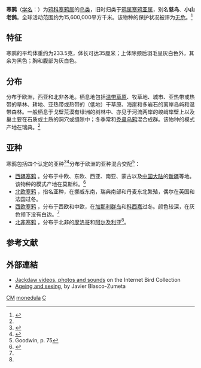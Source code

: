 {{noteTA
|G1=unit
}}
{{Speciesbox
| image = CROP. Corvus monedula, naakka, Naantalin hautausmaa, Naantali, 8.11.2011..jpg
| image_width = 260px
| image_caption = 攝於[[芬蘭|芬蘭]][[楠塔利|楠塔利]]
| image2 = Corvus monedula calls.ogg
| status = LC 
| status_system = IUCN3.1
| status_ref ={{r|IUCN}}
| taxon =Coloeus monedula
| authority = ([[Linnaeus|Linnaeus]], 1758)
| range_map = Corvus monedula distribution de.svg
| range_map_width = 250px
| range_map_caption = 寒鸦的分布地：<div align=left>
{{legend|#479748|留鸟}}
{{legend|#99c157|夏候鸟}}
{{legend|#4798a5|冬候鸟}}</div>
| synonyms_ref={{r|'id2882'}}
| synonyms=*''Corvus monedula''<br>{{small|Linnaeus, 1758}}
}}

'''寒鸦'''（[[学名|学名]]：{{lang|la|''Coloeus monedula''}}）为[[鸦科|鸦科]][[寒鸦属|寒鸦属]]的[[鸟类|鸟类]]，旧时归类于[[鸦属|鸦属]][[寒鸦亚属|寒鸦亚属]]，别名'''慈鸟'''、'''小山老鸹'''。全球活动范围约为15,600,000平方千米。该物种的保护状况被评为[[无危|无危]]。<ref>{{cite web|url=http://www.birdlife.org/datazone/speciesfactsheet.php?id=5758&m=0|title=Corvus monedula|publisher=[[国际鸟盟|BirdLife.org]]|accessdate=2011-06-27|archive-date=2015-05-09|archive-url=https://web.archive.org/web/20150509144336/http://www.birdlife.org/datazone/speciesfactsheet.php?id=5758&m=0|dead-url=no}}</ref>

==特征==
寒鸦的平均体重约为233.5克，体长可达35厘米；上体除颈后羽毛呈灰白色外，其余为黑色；胸和腹部为灰白色。

==分布==
分布于欧洲，西亚和北非各地。栖息地包括[[温带草原|温带草原]]、牧草地、城市、亚热带或热带的旱林、耕地、亚热带或热带的（低地）干草原、海崖和多岩石的离岸岛屿和温带森林。一般栖息于戈壁荒漠有绿洲的树林中、亦见于河流两岸的峻峭岸壁上以及巢主要在石质或土质的洞穴或缝隙中；冬季常和[[秃鼻乌鸦|秃鼻乌鸦]]混合成群。该物种的模式产地在瑞典。<ref name='id2882'/>

==亚种==
寒鸦包括四个认定的亚种<ref name="Svensson">{{cite book | last = Mullarney | first = Killian | coauthors= Svensson, Lars; Zetterstrom, Dan; Grant, Peter |title = Collins Bird Guide | year = 1999 | page = 335|publisher = Collins |isbn = 0002197286}}</ref><ref>{{cite web |url=http://www.globaltwitcher.com/artspec.asp?thingid=26248 |title=GlobalTwitcher.com: Eurasian Jackdaw Corvus monedula |deadurl=yes |archiveurl=https://web.archive.org/web/20110711102227/http://www.globaltwitcher.com/artspec.asp?thingid=26248 |archivedate=2011-07-11 |access-date=2010-09-16 }}</ref>分布于欧洲的亚种混合交配<ref name="Good75">Goodwin, p. 75</ref>：
*[[西疆寒鸦|西疆寒鸦]] {{lang|la|''C. m. soemmerringii''}} {{small|(Fischer, 1811)}}。分布于中欧、东欧、西亚、南亚、蒙古以及[[中国大陆|中国大陆]]的[[新疆|新疆]]等地。该物种的模式产地在莫斯科。<ref name='id2883'>{{cite web| url =http://www.bioinfo.cn/db05/BjdwSpecies.php?action=view&id=2883| title =寒鸦西疆亚种| work =《中国动物物种编目数据库》| publisher =中国科学院微生物研究所| author =中国科学院动物研究所| accessdate =2009-04-04| deadurl =yes| archiveurl =https://web.archive.org/web/20160305085103/http://www.bioinfo.cn/db05/BjdwSpecies.php?action=view&id=2883| archivedate =2016-03-05}}</ref>
*[[北欧寒鸦|北欧寒鸦]] {{lang|la|''C. m. monedula''}} {{small|(Linnaeus, 1758)}}，指名亚种，在挪威东南，瑞典南部和丹麦东北繁殖，偶尔在英国和法国过冬。
*[[西欧寒鸦|西欧寒鸦]] {{lang|la|''C. m. spermologus''}} {{small|(Vieillot, 1817)}}，分布于西欧和中欧，在[[加那利群岛|加那利群岛]]和[[科西嘉|科西嘉]]过冬。颜色较深，在灰色领下没有白边。<ref name="Good75" />
*[[北非寒鸦|北非寒鸦]] {{lang|la|''C. m. cirtensis''}} {{small|(Rothschild and Hartert, 1912)}}，分布于北非的[[摩洛哥|摩洛哥]]和[[阿尔及利亚|阿尔及利亚]]<ref name="Good75" />。

== 参考文献 ==
{{reflist|refs=
<ref name='id2882'>{{cite web| url =http://www.bioinfo.cn/db05/BjdwSpecies.php?action=view&id=2882| title =寒鸦| work =《中国动物物种编目数据库》| publisher =中国科学院微生物研究所| author =中国科学院动物研究所| accessdate =2009-04-04| deadurl =yes| archiveurl =https://web.archive.org/web/20160305024428/http://www.bioinfo.cn/db05/BjdwSpecies.php?action=view&id=2882| archivedate =2016-03-05}}</ref>
 <ref name=IUCN>{{IUCN2010|version=2010.3|assessors=BirdLife International|year=2009|id=146641|title=Corvus monedula|downloaded=2010-9-15}}</ref>
}}

==外部連結==
{{commons|Corvus monedula}}
{{Wikisource1911Enc|Jackdaw}}
* [http://ibc.lynxeds.com/species/eurasian-jackdaw-corvus-monedula Jackdaw videos, photos and sounds] {{Wayback|url=http://ibc.lynxeds.com/species/eurasian-jackdaw-corvus-monedula |date=20160629010334 }} on the Internet Bird Collection
* [https://web.archive.org/web/20120317211410/http://www.ibercajalav.net/img/412_JackdawCmonedula.pdf Ageing and sexing], by Javier Blasco-Zumeta

{{Authority control}}
{{Taxonbar|from=Q25394}}

[[Category:IUCN红色名录无危物种|CM]]
[[Category:寒鸦属|monedula]]
[[Category:1758年描述的鳥類|C]]
